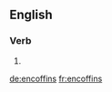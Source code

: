 ==English==

===Verb===
{{head|en}}

# {{en-third-person singular of|encoffin}}

[[de:encoffins]]
[[fr:encoffins]]